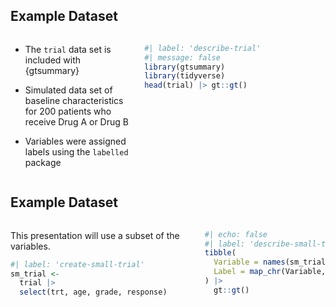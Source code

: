 ## Example Dataset

::: {.columns .v-center-container}
::: {.column width="40%"}
-   The `trial` data set is included with {gtsummary}

-   Simulated data set of baseline characteristics for 200 patients who receive Drug A or Drug B

-   Variables were assigned labels using the `labelled` package
:::

::: {.column width="60%"}
```r
#| label: 'describe-trial'
#| message: false
library(gtsummary)
library(tidyverse)
head(trial) |> gt::gt()
```
:::
:::

## Example Dataset

::: {.columns .v-center-container}
::: {.column width="60%"}
This presentation will use a subset of the variables.

```r
#| label: 'create-small-trial'
sm_trial <-
  trial |> 
  select(trt, age, grade, response)
```
:::

::: {.column width="40%"}
```r
#| echo: false
#| label: 'describe-small-trial'
tibble(
  Variable = names(sm_trial),
  Label = map_chr(Variable, ~attr(trial[[.x]], "label"))
) |> 
  gt::gt()
```
:::
:::

